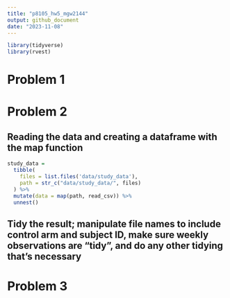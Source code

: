 ```yaml
---
title: "p8105_hw5_mgw2144"
output: github_document
date: "2023-11-08"
---
```


```r
library(tidyverse)
library(rvest)
```

# Problem 1 


# Problem 2
## Reading the data and creating a dataframe with the map function

```r
study_data = 
  tibble(
    files = list.files('data/study_data'),
    path = str_c("data/study_data/", files)
  ) %>% 
  mutate(data = map(path, read_csv)) %>% 
  unnest() 
```
## Tidy the result; manipulate file names to include control arm and subject ID, make sure weekly observations are “tidy”, and do any other tidying that’s necessary


# Problem 3 